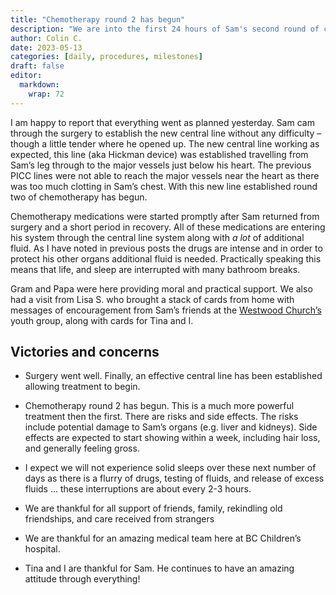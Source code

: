 ```yaml
---
title: "Chemotherapy round 2 has begun"
description: "We are into the first 24 hours of Sam's second round of chemotherapy"
author: Colin C.
date: 2023-05-13
categories: [daily, procedures, milestones]
draft: false
editor: 
  markdown: 
    wrap: 72
---
```


I am happy to report that everything went as planned yesterday. Sam cam
through the surgery to establish the new central line without any
difficulty -- though a little tender where he opened up. The new central
line working as expected, this line (aka Hickman device) was established
travelling from Sam's leg through to the major vessels just below his
heart. The previous PICC lines were not able to reach the major vessels
near the heart as there was too much clotting in Sam's chest. With this
new line established round two of chemotherapy has begun.

Chemotherapy medications were started promptly after Sam returned from
surgery and a short period in recovery. All of these medications are
entering his system through the central line system along with *a lot*
of additional fluid. As I have noted in previous posts the drugs are
intense and in order to protect his other organs additional fluid is
needed. Practically speaking this means that life, and sleep are
interrupted with many bathroom breaks.

Gram and Papa were here providing moral and practical support. We also
had a visit from Lisa S. who brought a stack of cards from home with
messages of encouragement from Sam's friends at the [Westwood
Church's](https://westwoodchurch.bc.ca) youth group, along with cards
for Tina and I.

## Victories and concerns

-   Surgery went well. Finally, an effective central line has been
    established allowing treatment to begin.

-   Chemotherapy round 2 has begun. This is a much more powerful
    treatment then the first. There are risks and side effects. The
    risks include potential damage to Sam's organs (e.g. liver and
    kidneys). Side effects are expected to start showing within a week,
    including hair loss, and generally feeling gross.

-   I expect we will not experience solid sleeps over these next number
    of days as there is a flurry of drugs, testing of fluids, and
    release of excess fluids ... these interruptions are about every 2-3
    hours.

-   We are thankful for all support of friends, family, rekindling old
    friendships, and care received from strangers

-   We are thankful for an amazing medical team here at BC Children's
    hospital.

-   Tina and I are thankful for Sam. He continues to have an amazing
    attitude through everything!